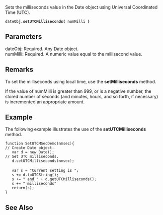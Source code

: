 Sets the milliseconds value in the Date object using Universal Coordinated Time (UTC).

 dateObj.'''setUTCMilliseconds(''' numMilli ''')'''

==Parameters==
; dateObj: Required. Any Date object.
; numMilli: Required. A numeric value equal to the millisecond value.

==Remarks==
To set the milliseconds using local time, use the '''setMilliseconds''' method.

If the value of numMilli is greater than 999, or is a negative number, the stored number of seconds (and minutes, hours, and so forth, if necessary) is incremented an appropriate amount.


==Example==
The following example illustrates the use of the '''setUTCMilliseconds''' method.

 function SetUTCMSecDemo(nmsec){   
 // Create Date object.
    var d = new Date();           
 // Set UTC milliseconds.
    d.setUTCMilliseconds(nmsec);  
 
    var s = "Current setting is ";
    s += d.toUTCString();
    s += " and " + d.getUTCMilliseconds();
    s += " milliseconds"
    return(s);
 }

==See Also==

              

              

              
